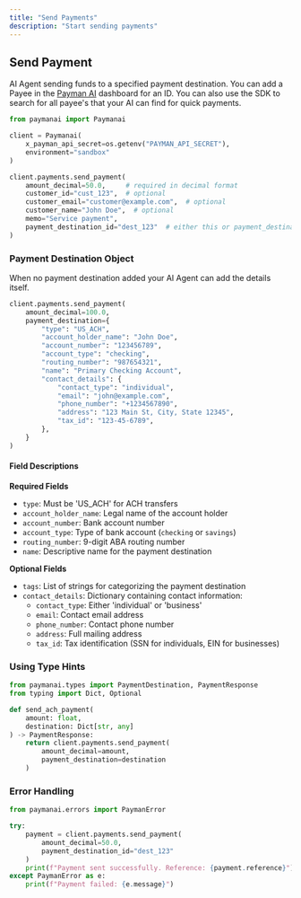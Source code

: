 ```yaml
---
title: "Send Payments"
description: "Start sending payments"
---
```


## Send Payment

AI Agent sending funds to a specified payment destination. You can add a Payee in the [Payman AI](https://app.paymanai.com/) dashboard for an ID. You can also use the SDK to search for all payee's that your AI can find for quick payments.

```python
from paymanai import Paymanai

client = Paymanai(
    x_payman_api_secret=os.getenv("PAYMAN_API_SECRET"),
    environment="sandbox"
)

client.payments.send_payment(
    amount_decimal=50.0,     # required in decimal format
    customer_id="cust_123",  # optional
    customer_email="customer@example.com",  # optional
    customer_name="John Doe",  # optional
    memo="Service payment",
    payment_destination_id="dest_123"  # either this or payment_destination object
)
```

### Payment Destination Object

When no payment destination added your AI Agent can add the details itself.

```python
client.payments.send_payment(
    amount_decimal=100.0,
    payment_destination={
        "type": "US_ACH",
        "account_holder_name": "John Doe",
        "account_number": "123456789",
        "account_type": "checking",
        "routing_number": "987654321",
        "name": "Primary Checking Account",
        "contact_details": {
            "contact_type": "individual",
            "email": "john@example.com",
            "phone_number": "+1234567890",
            "address": "123 Main St, City, State 12345",
            "tax_id": "123-45-6789",
        },
    }
)
```

#### Field Descriptions

**Required Fields**

- `type`: Must be 'US_ACH' for ACH transfers
- `account_holder_name`: Legal name of the account holder
- `account_number`: Bank account number
- `account_type`: Type of bank account (`checking` or `savings`)
- `routing_number`: 9-digit ABA routing number
- `name`: Descriptive name for the payment destination

**Optional Fields**

- `tags`: List of strings for categorizing the payment destination
- `contact_details`: Dictionary containing contact information:
  - `contact_type`: Either 'individual' or 'business'
  - `email`: Contact email address
  - `phone_number`: Contact phone number
  - `address`: Full mailing address
  - `tax_id`: Tax identification (SSN for individuals, EIN for businesses)

### Using Type Hints

```python
from paymanai.types import PaymentDestination, PaymentResponse
from typing import Dict, Optional

def send_ach_payment(
    amount: float,
    destination: Dict[str, any]
) -> PaymentResponse:
    return client.payments.send_payment(
        amount_decimal=amount,
        payment_destination=destination
    )
```

### Error Handling

```python
from paymanai.errors import PaymanError

try:
    payment = client.payments.send_payment(
        amount_decimal=50.0,
        payment_destination_id="dest_123"
    )
    print(f"Payment sent successfully. Reference: {payment.reference}")
except PaymanError as e:
    print(f"Payment failed: {e.message}")
```
